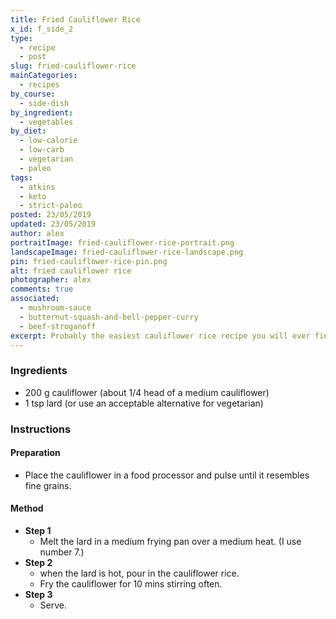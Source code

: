 ```yaml
---
title: Fried Cauliflower Rice
x_id: f_side_2
type:
  - recipe
  - post
slug: fried-cauliflower-rice
mainCategories: 
  - recipes
by_course:
  - side-dish
by_ingredient:
  - vegetables
by_diet:
  - low-calorie
  - low-carb
  - vegetarian
  - paleo
tags:
  - atkins
  - keto
  - strict-paleo
posted: 23/05/2019
updated: 23/05/2019
author: alex
portraitImage: fried-cauliflower-rice-portrait.png
landscapeImage: fried-cauliflower-rice-landscape.png
pin: fried-cauliflower-rice-pin.png
alt: fried cauliflower rice
photographer: alex
comments: true
associated:
  - mushroom-sauce
  - butternut-squash-and-bell-pepper-curry
  - beef-stroganoff
excerpt: Probably the easiest cauliflower rice recipe you will ever find.
---
```


<Ingredients>

### Ingredients
    
  - 200 g cauliflower (about 1/4 head of a medium cauliflower)
  - 1 tsp lard (or use an acceptable alternative for vegetarian)

</Ingredients>

<Instructions>

### Instructions

#### Preparation

  - Place the cauliflower in a food processor and pulse until it resembles fine grains.

#### Method

  - **Step 1**
    - Melt the lard in a medium frying pan over a medium heat. (I use number 7.)
  - **Step 2**
    - when the lard is hot, pour in the cauliflower rice.
    - Fry the cauliflower for 10 mins stirring often.
  - **Step 3**
    - Serve.

</Instructions>



